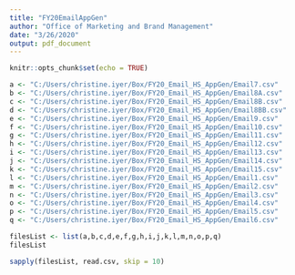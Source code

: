 ```yaml
---
title: "FY20EmailAppGen"
author: "Office of Marketing and Brand Management"
date: "3/26/2020"
output: pdf_document
---
```


```r
knitr::opts_chunk$set(echo = TRUE)
```



```r


a <- "C:/Users/christine.iyer/Box/FY20_Email_HS_AppGen/Email7.csv"
b <- "C:/Users/christine.iyer/Box/FY20_Email_HS_AppGen/Email8A.csv"
c <- "C:/Users/christine.iyer/Box/FY20_Email_HS_AppGen/Email8B.csv"
d <- "C:/Users/christine.iyer/Box/FY20_Email_HS_AppGen/Email8BB.csv"
e <- "C:/Users/christine.iyer/Box/FY20_Email_HS_AppGen/Email9.csv"
f <- "C:/Users/christine.iyer/Box/FY20_Email_HS_AppGen/Email10.csv"
g <- "C:/Users/christine.iyer/Box/FY20_Email_HS_AppGen/Email11.csv"
h <- "C:/Users/christine.iyer/Box/FY20_Email_HS_AppGen/Email12.csv"
i <- "C:/Users/christine.iyer/Box/FY20_Email_HS_AppGen/Email13.csv"
j <- "C:/Users/christine.iyer/Box/FY20_Email_HS_AppGen/Email14.csv"
k <- "C:/Users/christine.iyer/Box/FY20_Email_HS_AppGen/Email15.csv"
l <- "C:/Users/christine.iyer/Box/FY20_Email_HS_AppGen/Email1.csv"
m <- "C:/Users/christine.iyer/Box/FY20_Email_HS_AppGen/Email2.csv"
n <- "C:/Users/christine.iyer/Box/FY20_Email_HS_AppGen/Email3.csv"
o <- "C:/Users/christine.iyer/Box/FY20_Email_HS_AppGen/Email4.csv"
p <- "C:/Users/christine.iyer/Box/FY20_Email_HS_AppGen/Email5.csv"
q <- "C:/Users/christine.iyer/Box/FY20_Email_HS_AppGen/Email6.csv"
```

```r
filesList <- list(a,b,c,d,e,f,g,h,i,j,k,l,m,n,o,p,q)
filesList

sapply(filesList, read.csv, skip = 10)
```

